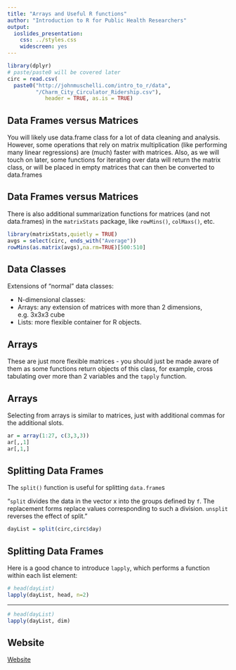 ```yaml
---
title: "Arrays and Useful R functions"
author: "Introduction to R for Public Health Researchers"
output:
  ioslides_presentation: 
    css: ../styles.css
    widescreen: yes
---
```


```r
library(dplyr)
# paste/paste0 will be covered later
circ = read.csv(
  paste0("http://johnmuschelli.com/intro_to_r/data",
         "/Charm_City_Circulator_Ridership.csv"), 
            header = TRUE, as.is = TRUE)
``` 

## Data Frames versus Matrices

You will likely use data.frame class for a lot of data cleaning and analysis. However, some operations that rely on matrix multiplication (like performing many linear regressions) are (much) faster with matrices. Also, as we will touch on later, some functions for iterating over data will return the matrix class, or will be placed in empty matrices that can then be converted to data.frames 

## Data Frames versus Matrices

There is also additional summarization functions for matrices (and not data.frames) in the `matrixStats` package, like `rowMins()`, `colMaxs()`, etc.

```r
library(matrixStats,quietly = TRUE)
avgs = select(circ, ends_with("Average"))
rowMins(as.matrix(avgs),na.rm=TRUE)[500:510]
```

## Data Classes

Extensions of "normal" data classes:
  
  * N-dimensional classes:
  * Arrays: any extension of matrices with more than 2 dimensions, e.g. 3x3x3 cube
* Lists: more flexible container for R objects. 

## Arrays

These are just more flexible matrices - you should just be made aware of them as some functions return objects of this class, for example, cross tabulating over more than 2 variables and the `tapply` function.

## Arrays

Selecting from arrays is similar to matrices, just with additional commas for the additional slots.

```r
ar = array(1:27, c(3,3,3))
ar[,,1]
ar[,1,]
```



## Splitting Data Frames

The `split()` function is useful for splitting `data.frame`s

"`split` divides the data in the vector x into the groups defined by `f`. The replacement forms replace values corresponding to such a division. `unsplit` reverses the effect of split."

```r
dayList = split(circ,circ$day)
```

## Splitting Data Frames {.smaller}

Here is a good chance to introduce `lapply`, which performs a function within each list element:
  
  ```r
# head(dayList)
lapply(dayList, head, n=2)
```

---
  
  ```r
# head(dayList)
lapply(dayList, dim)
```

## Website

[Website](http://johnmuschelli.com/intro_to_r/index.html)
